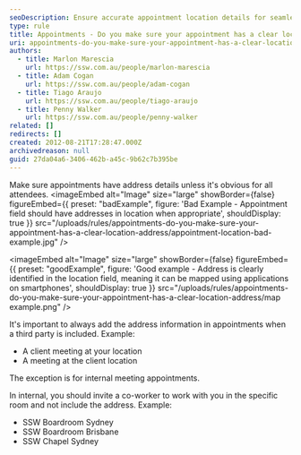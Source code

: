```yaml
---
seoDescription: Ensure accurate appointment location details for seamless meetings
type: rule
title: Appointments - Do you make sure your appointment has a clear location address?
uri: appointments-do-you-make-sure-your-appointment-has-a-clear-location-address
authors:
  - title: Marlon Marescia
    url: https://ssw.com.au/people/marlon-marescia
  - title: Adam Cogan
    url: https://ssw.com.au/people/adam-cogan
  - title: Tiago Araujo
    url: https://ssw.com.au/people/tiago-araujo
  - title: Penny Walker
    url: https://ssw.com.au/people/penny-walker
related: []
redirects: []
created: 2012-08-21T17:28:47.000Z
archivedreason: null
guid: 27da04a6-3406-462b-a45c-9b62c7b395be
---
```


Make sure appointments have address details unless it's obvious for all attendees.
<imageEmbed
  alt="Image"
  size="large"
  showBorder={false}
  figureEmbed={{
    preset: "badExample",
    figure: 'Bad Example - Appointment field should have addresses in location when appropriate',
    shouldDisplay: true
  }}
  src="/uploads/rules/appointments-do-you-make-sure-your-appointment-has-a-clear-location-address/appointment-location-bad-example.jpg"
/>

<imageEmbed
  alt="Image"
  size="large"
  showBorder={false}
  figureEmbed={{
    preset: "goodExample",
    figure: 'Good example - Address is clearly identified in the location field, meaning it can be mapped using applications on smartphones',
    shouldDisplay: true
  }}
  src="/uploads/rules/appointments-do-you-make-sure-your-appointment-has-a-clear-location-address/map example.png"
/>

It's important to always add the address information in appointments when a third party is included. Example:

* A client meeting at your location
* A meeting at the client location

The exception is for internal meeting appointments.

In internal, you should invite a co-worker to work with you in the specific room and not include the address. Example:

* SSW Boardroom Sydney
* SSW Boardroom Brisbane
* SSW Chapel Sydney